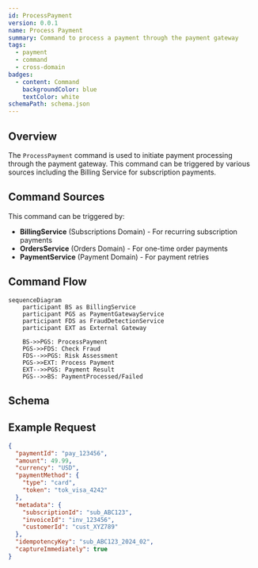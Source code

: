 ```yaml
---
id: ProcessPayment
version: 0.0.1
name: Process Payment
summary: Command to process a payment through the payment gateway
tags:
  - payment
  - command
  - cross-domain
badges:
  - content: Command
    backgroundColor: blue
    textColor: white
schemaPath: schema.json
---
```



## Overview

The `ProcessPayment` command is used to initiate payment processing through the payment gateway. This command can be triggered by various sources including the Billing Service for subscription payments.

## Command Sources

This command can be triggered by:
- **BillingService** (Subscriptions Domain) - For recurring subscription payments
- **OrdersService** (Orders Domain) - For one-time order payments
- **PaymentService** (Payment Domain) - For payment retries

## Command Flow

```mermaid
sequenceDiagram
    participant BS as BillingService
    participant PGS as PaymentGatewayService
    participant FDS as FraudDetectionService
    participant EXT as External Gateway
    
    BS->>PGS: ProcessPayment
    PGS->>FDS: Check Fraud
    FDS-->>PGS: Risk Assessment
    PGS->>EXT: Process Payment
    EXT-->>PGS: Payment Result
    PGS-->>BS: PaymentProcessed/Failed
```

## Schema

<SchemaViewer title="ProcessPayment Schema" file={frontmatter.schemaPath} />

## Example Request

```json
{
  "paymentId": "pay_123456",
  "amount": 49.99,
  "currency": "USD",
  "paymentMethod": {
    "type": "card",
    "token": "tok_visa_4242"
  },
  "metadata": {
    "subscriptionId": "sub_ABC123",
    "invoiceId": "inv_123456",
    "customerId": "cust_XYZ789"
  },
  "idempotencyKey": "sub_ABC123_2024_02",
  "captureImmediately": true
}
```

<Footer />